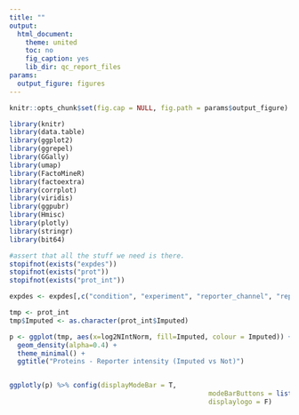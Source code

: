 ```yaml
---
title: ""
output:
  html_document:
    theme: united
    toc: no
    fig_caption: yes
    lib_dir: qc_report_files
params:
  output_figure: figures
---
```


<style type="text/css">
  .container-fluid, .main-container {
    max-width: inherit !important;
    padding: 0 !important;
  }
</style>

<script>
const handleLoaded = function () {
  const wrapperEl = document.querySelector('.js-plotly-plot');

  if (!wrapperEl) {
    return;
  }

  wrapperEl.style.width = '100%';
  wrapperEl.style.height = '100%';
  wrapperEl.style.marginBottom = '0';

  window.dispatchEvent(new Event('resize'));
};

document.addEventListener('DOMContentLoaded', handleLoaded, false);
</script>




```r
knitr::opts_chunk$set(fig.cap = NULL, fig.path = params$output_figure)

library(knitr)
library(data.table)
library(ggplot2)
library(ggrepel)
library(GGally)
library(umap)
library(FactoMineR)
library(factoextra)
library(corrplot)
library(viridis)
library(ggpubr)
library(Hmisc)
library(plotly)
library(stringr)
library(bit64)
```

```r
#assert that all the stuff we need is there. 
stopifnot(exists("expdes"))
stopifnot(exists("prot"))
stopifnot(exists("prot_int"))
```

```r
expdes <- expdes[,c("condition", "experiment", "reporter_channel", "replicate")]
```


```r
tmp <- prot_int
tmp$Imputed <- as.character(prot_int$Imputed)

p <- ggplot(tmp, aes(x=log2NIntNorm, fill=Imputed, colour = Imputed)) +
  geom_density(alpha=0.4) +
  theme_minimal() +
  ggtitle("Proteins - Reporter intensity (Imputed vs Not)")


ggplotly(p) %>% config(displayModeBar = T, 
                                                  modeBarButtons = list(list('toImage')),
                                                  displaylogo = F) 
```